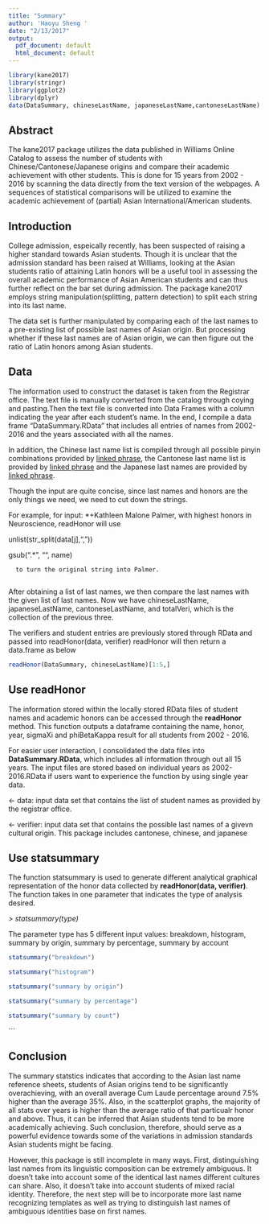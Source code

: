 ```yaml
---
title: "Summary"
author: 'Haoyu Sheng '
date: "2/13/2017"
output:
  pdf_document: default
  html_document: default
---
```


```r
library(kane2017)
library(stringr)
library(ggplot2)
library(dplyr)
data(DataSummary, chineseLastName, japaneseLastName,cantoneseLastName)
```

## Abstract

The kane2017 package utilizes the data published in Williams Online Catalog to assess the number of students with Chinese/Cantonese/Japanese origins and compare their academic achievement with other students. This is done for 15 years from 2002 - 2016 by scanning the data directly from the text version of the webpages. A sequences of statistical comparisons will be utilized to examine the academic achievement of (partial) Asian International/American students.

## Introduction

College  admission, espeically recently, has been suspected of raising a higher standard towards Asian students. Though it is unclear that the admission standard has been raised at Williams, looking at the Asian students ratio of attaining Latin honors will be a useful tool in assessing the overall academic performance of Asian American students and can thus further reflect on the bar set during admission. The package kane2017 employs string manipulation(splitting, pattern detection) to split each string into its last name.

The data set is further manipulated by comparing each of the last names to a pre-existing list of possible last names of Asian origin. But processing whether if these last names are of Asian origin, we can then figure out the ratio of Latin honors among Asian students. 

## Data

The information used to construct the dataset is taken from the Registrar office. The text file is manually converted from the catalog through coying and pasting.Then the text file is converted into Data Frames with a column indicating the year after each student's name. In the end, I compile a data frame "DataSummary.RData" that includes all entries of names from 2002-2016 and the years associated with all the names. 

In addition, the Chinese last name list is compiled through all possible pinyin combinations provided by [linked phrase](http://yabla.com), the Cantonese last name list is provided by [linked phrase](http://wikipedia.org) and the Japanese last names are provided by [linked phrase](http://tekeli.li). 

Though the input are quite concise, since last names and honors are the only things we need, we need to cut down the strings. 

For example, for input: *+Kathleen Malone Palmer, with highest honors in Neuroscience, readHonor will use 
      
unlist(str_split(data[j],","))
      
      
gsub(".* ", "", name)


      to turn the original string into Palmer.
      
After obtaining a list of last names, we then compare the last names with the given list of last names. Now we have chineseLastName, japaneseLastName, cantoneseLastName, and totalVeri, which is the collection of the previous three.

The verifiers and student entries are previously stored through RData and passed into readHonor(data, verifier)
readHonor will then return a data.frame as below
```r
readHonor(DataSummary, chineseLastName)[1:5,]
```

## Use readHonor

The information stored within the locally stored RData files of student names and academic honors can be accessed through the **readHonor** method. This function outputs a dataframe containing the name, honor, year, sigmaXi and phiBetaKappa result for all students from 2002 - 2016. 

For easier user interaction, I consolidated the data files into **DataSummary.RData**, which includes all information through out all 15 years. The input files are stored based on individual years as 2002-2016.RData if users want to experience the function by using single year data. 
 
<- data: input data set that contains the list of student names as provided by the registrar office.

<- verifier: input data set that contains the possible last names of a givevn cultural origin. This package includes cantonese, chinese, and japanese


## Use statsummary

The function statsummary is used to generate different analytical graphical representation of the honor data collected by **readHonor(data, verifier)**. The function takes in one parameter that indicates the type of analysis desired. 

*> statsummary(type)*

The parameter type has 5 different input values: breakdown, histogram, summary by origin, summary by percentage, summary by account
```r
statsummary("breakdown")
```
```r
statsummary("histogram")
```
```r
statsummary("summary by origin")
```

```r
statsummary("summary by percentage")
```
```r
statsummary("summary by count")
```


```

## Conclusion
The summary statstics indicates that according to the Asian last name reference sheets, students of Asian origins tend to be significantly overachieving, with an overall average Cum Laude percentage around 7.5% higher than the average 35%. Also, in the scatterplot graphs, the majority of all stats over years is higher than the average ratio of that particualr honor and above. Thus, it can be inferred that Asian students tend to be more academically achieving. Such conclusion, therefore, should serve as a powerful evidence towards some of the variations in admission standards Asian students might be facing. 

However, this package is still incomplete in many ways. First, distinguishing last names from its linguistic composition can be extremely ambiguous. It doesn't take into account some of the identical last names different cultures can share. Also, it doesn't take into account students of mixed racial identity. Therefore, the next step will be to incorporate more last name recognizing templates as well as trying to distinguish last names of ambiguous identities base on first names. 

